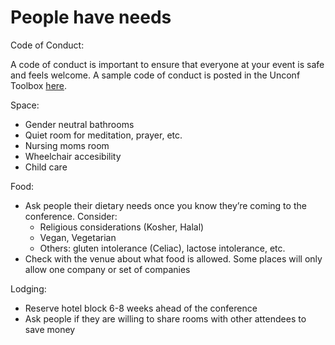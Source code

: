 # People have needs {#people}

Code of Conduct: 

A code of conduct is important to ensure that everyone at your event is safe and feels welcome. A sample code of conduct is posted in the Unconf Toolbox [here](https://unconf-toolbox.github.io/unconf-website/coc/).

Space: 

- Gender neutral bathrooms 
- Quiet room for meditation, prayer, etc. 
- Nursing moms room
- Wheelchair accesibility 
- Child care 

Food: 

- Ask people their dietary needs once you know they're coming to the conference. Consider:
    * Religious considerations (Kosher, Halal)
    * Vegan, Vegetarian
    * Others: gluten intolerance (Celiac), lactose intolerance, etc. 
- Check with the venue about what food is allowed. Some places will only allow one company or set of companies 

Lodging: 

- Reserve hotel block 6-8 weeks ahead of the conference 
- Ask people if they are willing to share rooms with other attendees to save money


